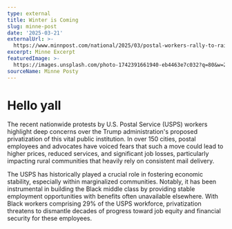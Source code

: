 ```yaml
---
type: external
title: Winter is Coming
slug: minne-post
date: '2025-03-21'
externalUrl: >-
  https://www.minnpost.com/national/2025/03/postal-workers-rally-to-raise-alarm-about-trump-plans-to-privatize-postal-service/
excerpt: Minne Excerpt
featuredImage: >-
  https://images.unsplash.com/photo-1742391661940-eb4463e7c032?q=80&w=2070&auto=format&fit=crop&ixlib=rb-4.0.3&ixid=M3wxMjA3fDB8MHxwaG90by1wYWdlfHx8fGVufDB8fHx8fA%3D%3D
sourceName: Minne Posty
---
```

# Hello **yall** 

​The recent nationwide protests by U.S. Postal Service (USPS) workers highlight deep concerns over the Trump administration's proposed privatization of this vital public institution. In over 150 cities, postal employees and advocates have voiced fears that such a move could lead to higher prices, reduced services, and significant job losses, particularly impacting rural communities that heavily rely on consistent mail delivery. ​

The USPS has historically played a crucial role in fostering economic stability, especially within marginalized communities. Notably, it has been instrumental in building the Black middle class by providing stable employment opportunities with benefits often unavailable elsewhere. With Black workers comprising 29% of the USPS workforce, privatization threatens to dismantle decades of progress toward job equity and financial security for these employees. ​
